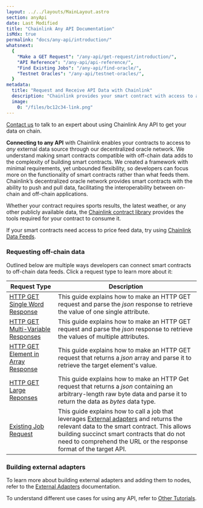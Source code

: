 ```yaml
---
layout: ../../layouts/MainLayout.astro
section: anyApi
date: Last Modified
title: "Chainlink Any API Documentation"
isMdx: true
permalink: "docs/any-api/introduction/"
whatsnext:
  {
    "Make a GET Request": "/any-api/get-request/introduction/",
    "API Reference": "/any-api/api-reference/",
    "Find Existing Jobs": "/any-api/find-oracle/",
    "Testnet Oracles": "/any-api/testnet-oracles/",
  }
metadata:
  title: "Request and Receive API Data with Chainlink"
  description: "Chainlink provides your smart contract with access to any external API. Learn how to integration any API into your smart contract."
  image:
    0: "/files/bc12c34-link.png"
---
```



<Aside type="note" title="Talk to an expert">
  <a href="https://chain.link/contact?ref_id=AnyAPI">Contact us</a> to talk to an expert about using Chainlink Any API
  to get your data on chain.
</Aside>

**Connecting to any API** with Chainlink enables your contracts to access to _any_ external data source through our decentralized oracle network. We understand making smart contracts compatible with off-chain data adds to the complexity of building smart contracts. We created a framework with minimal requirements, yet unbounded flexibility, so developers can focus more on the functionality of smart contracts rather than what feeds them. Chainlink’s decentralized oracle network provides smart contracts with the ability to push and pull data, facilitating the interoperability between on-chain and off-chain applications.

Whether your contract requires sports results, the latest weather, or any other publicly available data, the [Chainlink contract library](https://github.com/smartcontractkit/chainlink/tree/master/contracts) provides the tools required for your contract to consume it.

<AnyApiCallout callout="prerequisites" />

<Aside type="note" title="Note on Price Feed Data">

If your smart contracts need access to price feed data, try using [Chainlink Data Feeds](/data-feeds/).

</Aside>

### Requesting off-chain data

Outlined below are multiple ways developers can connect smart contracts to off-chain data feeds. Click a request type to learn more about it:

| Request Type                                                                                 | Description                                                                                                                                                                                                                                                                                                         |
| -------------------------------------------------------------------------------------------- | ------------------------------------------------------------------------------------------------------------------------------------------------------------------------------------------------------------------------------------------------------------------------------------------------------------------- |
| [HTTP GET Single Word Response](/any-api/get-request/examples/single-word-response/)         | This guide explains how to make an HTTP GET request and parse the _json_ response to retrieve the value of one single attribute.                                                                                                                                                                                    |
| [HTTP GET Multi-Variable Responses](/any-api/get-request/examples/multi-variable-responses/) | This guide explains how to make an HTTP GET request and parse the _json_ response to retrieve the values of multiple attributes.                                                                                                                                                                                    |
| [HTTP GET Element in Array Response](/any-api/get-request/examples/array-response/)          | This guide explains how to make an HTTP GET request that returns a _json_ array and parse it to retrieve the target element's value.                                                                                                                                                                                |
| [HTTP GET Large Reponses](/any-api/get-request/examples/large-responses/)                    | This guide explains how to make an HTTP Get request that returns a _json_ containing an arbitrary-length raw byte data and parse it to return the data as _bytes_ data type.                                                                                                                                        |
| [Existing Job Request](/any-api/get-request/examples/existing-job-request/)                  | This guide explains how to call a job that leverages [External adapters](/chainlink-nodes/external-adapters/external-adapters/) and returns the relevant data to the smart contract. This allows building succinct smart contracts that do not need to comprehend the URL or the response format of the target API. |

### Building external adapters

To learn more about building external adapters and adding them to nodes, refer to the [External Adapters](/chainlink-nodes/external-adapters/external-adapters/) documentation.

To understand different use cases for using any API, refer to [Other Tutorials](/getting-started/other-tutorials/).
